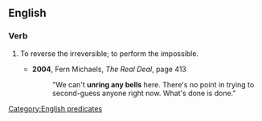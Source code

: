 ==English==

===Verb===
{{head|en|verb|head=to [[unring]] a [[bell]]}}
# {{context|idiomatic|lang=en}} To reverse the irreversible; to perform the impossible.
#* '''2004''', Fern Michaels, ''The Real Deal'', page 413
#*:"We can't '''unring any bells''' here. There's no point in trying to second-guess anyone right now. What's done is done."

[[Category:English predicates]]